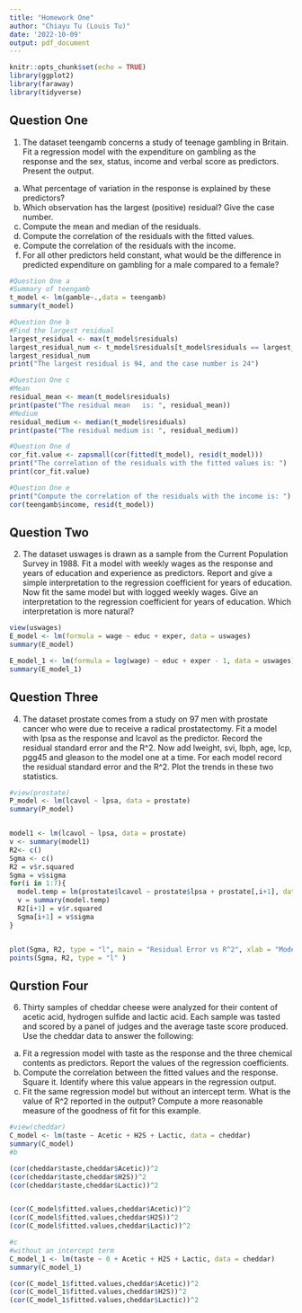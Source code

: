 ---
title: "Homework One"
author: "Chiayu Tu (Louis Tu)"
date: '2022-10-09'
output: pdf_document
---

```{r setup, include=FALSE}
knitr::opts_chunk$set(echo = TRUE)
library(ggplot2)
library(faraway)
library(tidyverse)
```

## Question One
1. The dataset teengamb concerns a study of teenage gambling in Britain. Fit a
regression model with the expenditure on gambling as the response and the sex,
status, income and verbal score as predictors. Present the output.

(a) What percentage of variation in the response is explained by these
predictors?
(b) Which observation has the largest (positive) residual? Give the case number.
(c) Compute the mean and median of the residuals.
(d) Compute the correlation of the residuals with the fitted values.
(e) Compute the correlation of the residuals with the income.
(f) For all other predictors held constant, what would be the difference in predicted expenditure on gambling for a male compared to a female?

```{r Question_One_a}
#Question One a
#Summary of teengamb
t_model <- lm(gamble~.,data = teengamb)
summary(t_model)
```
```{r Question_One_b}
#Question One b 
#Find the largest residual
largest_residual <- max(t_model$residuals)
largest_residual_num <- t_model$residuals[t_model$residuals == largest_residual]
largest_residual_num
print("The largest residual is 94, and the case number is 24")
```
```{r Question_One_c}
#Question One c
#Mean
residual_mean <- mean(t_model$residuals)
print(paste("The residual mean   is: ", residual_mean))
#Medium
residual_medium <- median(t_model$residuals)
print(paste("The residual medium is: ", residual_medium))
```
```{r Question_One_d}
#Question One d
cor_fit.value <- zapsmall(cor(fitted(t_model), resid(t_model)))
print("The correlation of the residuals with the fitted values is: ")
print(cor_fit.value)
```
```{r Question_One_e}
#Question One e
print("Compute the correlation of the residuals with the income is: ")
cor(teengamb$income, resid(t_model))
```

## Question Two
2. The dataset uswages is drawn as a sample from the Current Population Survey in 1988. Fit a model with weekly wages as the response and years of education and experience as predictors. Report and give a simple interpretation to the regression coefficient for years of education. Now fit the same model but with logged weekly wages. Give an interpretation to the regression coefficient for years of education. Which interpretation is more natural?

```{r Question_Two}
view(uswages)
E_model <- lm(formula = wage ~ educ + exper, data = uswages)
summary(E_model)

E_model_1 <- lm(formula = log(wage) ~ educ + exper - 1, data = uswages)
summary(E_model_1)
```

## Question Three
4. The dataset prostate comes from a study on 97 men with prostate cancer who
were due to receive a radical prostatectomy. Fit a model with lpsa as the response and lcavol as the predictor. Record the residual standard error and the R^2. Now add lweight, svi, lbph, age, lcp, pgg45 and gleason to the model one at a time. For each model record the residual standard error and the R^2. Plot the trends in these two statistics.

```{r Question_Three}
#view(prostate)
P_model <- lm(lcavol ~ lpsa, data = prostate)
summary(P_model)


model1 <- lm(lcavol ~ lpsa, data = prostate)
v <- summary(model1)
R2<- c()
Sgma <- c()
R2 = v$r.squared
Sgma = v$sigma
for(i in 1:7){
  model.temp = lm(prostate$lcavol ~ prostate$lpsa + prostate[,i+1], data = prostate)
  v = summary(model.temp)
  R2[i+1] = v$r.squared
  Sgma[i+1] = v$sigma
}


plot(Sgma, R2, type = "l", main = "Residual Error vs R^2", xlab = "Models", ylab = "Values" , ylim = c(.40,.90))
points(Sgma, R2, type = "l" )

```

## Qurstion Four
6. Thirty samples of cheddar cheese were analyzed for their content of acetic acid, hydrogen sulfide and lactic acid. Each sample was tasted and scored by a panel of judges and the average taste score produced. Use the cheddar data to answer the following:

(a) Fit a regression model with taste as the response and the three chemical contents as predictors. Report the values of the regression coefficients.
(b) Compute the correlation between the fitted values and the response. Square it. Identify where this value appears in the regression output.
(c) Fit the same regression model but without an intercept term. What is the value of R^2 reported in the output? Compute a more reasonable measure of the goodness of fit for this example.

```{r Question_Four}
#view(cheddar)
C_model <- lm(taste ~ Acetic + H2S + Lactic, data = cheddar)
summary(C_model)
#b

(cor(cheddar$taste,cheddar$Acetic))^2
(cor(cheddar$taste,cheddar$H2S))^2
(cor(cheddar$taste,cheddar$Lactic))^2


(cor(C_model$fitted.values,cheddar$Acetic))^2
(cor(C_model$fitted.values,cheddar$H2S))^2
(cor(C_model$fitted.values,cheddar$Lactic))^2

#c 
#without an intercept term
C_model_1 <- lm(taste ~ 0 + Acetic + H2S + Lactic, data = cheddar)
summary(C_model_1)

(cor(C_model_1$fitted.values,cheddar$Acetic))^2
(cor(C_model_1$fitted.values,cheddar$H2S))^2
(cor(C_model_1$fitted.values,cheddar$Lactic))^2



```
